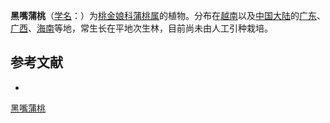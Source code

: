 {{Speciesbox
| name = 黑嘴蒲桃
| status = 
| status_system = 
| image = 
| genus = Syzygium
| species = bullockii
| authority = (Hance) Merr.
}}

'''黑嘴蒲桃'''（[[学名|学名]]：{{lang|la|''Syzygium bullockii''}}）为[[桃金娘科|桃金娘科]][[蒲桃属|蒲桃属]]的植物。分布在[[越南|越南]]以及[[中国大陆|中国大陆]]的[[广东|广东]]、[[广西|广西]]、[[海南|海南]]等地，常生长在平地次生林，目前尚未由人工引种栽培。

== 参考文献 ==
<div class="references-small">
* {{cite web| url =http://www.bioinfo.cn/db05/KmzwSpecies.php?action=view&id=13931| title =黑嘴蒲桃| work =《中国高等植物数据库全库》| publisher =中国科学院微生物研究所| author =昆明植物研究所| accessdate =2009-02-24| archive-date =2016-03-05| archive-url =https://web.archive.org/web/20160305070419/http://www.bioinfo.cn/db05/KmzwSpecies.php?action=view&id=13931| dead-url =yes}}
</div>
{{Taxonbar|from=Q11178948}}

{{DEFAULTSORT:Syzygium bullockii}}
[[Category:蒲桃属|黑嘴蒲桃]]


{{Myrtaceae-stub}}